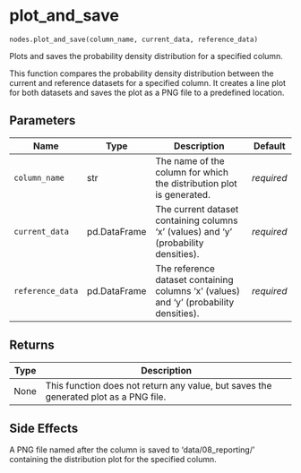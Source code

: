 # plot_and_save { #data_science.nodes.plot_and_save }

`nodes.plot_and_save(column_name, current_data, reference_data)`

Plots and saves the probability density distribution for a specified column.

This function compares the probability density distribution between the current and
reference datasets for a specified column. It creates a line plot for both datasets and saves
the plot as a PNG file to a predefined location.

## Parameters

| Name             | Type         | Description                                                                            | Default    |
|------------------|--------------|----------------------------------------------------------------------------------------|------------|
| `column_name`    | str          | The name of the column for which the distribution plot is generated.                   | _required_ |
| `current_data`   | pd.DataFrame | The current dataset containing columns 'x' (values) and 'y' (probability densities).   | _required_ |
| `reference_data` | pd.DataFrame | The reference dataset containing columns 'x' (values) and 'y' (probability densities). | _required_ |

## Returns

| Type   | Description                                                                          |
|--------|--------------------------------------------------------------------------------------|
| None   | This function does not return any value, but saves the generated plot as a PNG file. |

## Side Effects

A PNG file named after the column is saved to 'data/08_reporting/' containing the
distribution plot for the specified column.